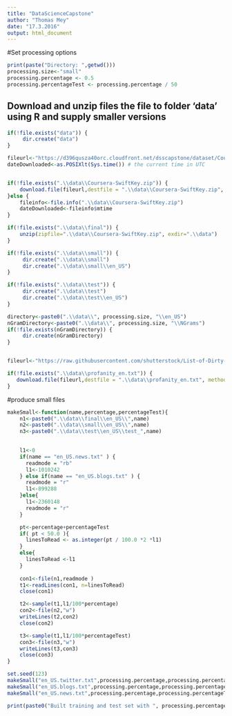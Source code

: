 ```yaml
---
title: "DataScienceCapstone"
author: "Thomas Mey"
date: "17.3.2016"
output: html_document
---
```




#Set processing options
```r
print(paste("Directory: ",getwd()))
processing.size<-"small"
processing.percentage <- 0.5
processing.percentageTest <- processing.percentage / 50


```

## Download and unzip files the file to folder 'data' using R and supply smaller versions
```r
if(!file.exists("data")) {
     dir.create("data")
}

fileurl<-"https://d396qusza40orc.cloudfront.net/dsscapstone/dataset/Coursera-SwiftKey.zip"
dateDownloaded<-as.POSIXlt(Sys.time()) # the current time in UTC


if(!file.exists(".\\data\\Coursera-SwiftKey.zip")) {
    download.file(fileurl,destfile = ".\\data\\Coursera-SwiftKey.zip", method="auto", mode="wb")
}else {
    fileinfo<-file.info(".\\data\\Coursera-SwiftKey.zip")
    dateDownloaded<-fileinfo$mtime
}

if(!file.exists(".\\data\\final")) {
    unzip(zipfile=".\\data\\Coursera-SwiftKey.zip", exdir=".\\data")
}

if(!file.exists(".\\data\\small")) {
     dir.create(".\\data\\small")
     dir.create(".\\data\\small\\en_US")
}

if(!file.exists(".\\data\\test")) {
     dir.create(".\\data\\test")
     dir.create(".\\data\\test\\en_US")
}

directory<-paste0(".\\data\\", processing.size, "\\en_US")
nGramDirectory<-paste0(".\\data\\", processing.size, "\\NGrams")
if(!file.exists(nGramDirectory)) {
     dir.create(nGramDirectory)
}


fileurl<-"https://raw.githubusercontent.com/shutterstock/List-of-Dirty-Naughty-Obscene-and-Otherwise-Bad-Words/master/en"

if(!file.exists(".\\data\\profanity_en.txt")) {
   download.file(fileurl,destfile = ".\\data\\profanity_en.txt", method="auto", mode="w")
}
```


#produce small files
```r
makeSmall<-function(name,percentage,percentageTest){
    n1<-paste0(".\\data\\final\\en_US\\",name)
    n2<-paste0(".\\data\\small\\en_US\\",name)
    n3<-paste0(".\\data\\test\\en_US\\test_",name)
    

    l1<-0
    if(name == "en_US.news.txt" ) {
      readmode = "rb"
      l1<-1010242
    } else if(name == "en_US.blogs.txt" ) {
      readmode = "r"
      l1<-899288
    }else{
      l1<-2360148
      readmode = "r"
    }

    pt<-percentage+percentageTest
    if( pt < 50.0 ){
      linesToRead <- as.integer(pt / 100.0 *2 *l1)
    }
    else{
      linesToRead <-l1
    }
      
    con1<-file(n1,readmode )
    t1<-readLines(con1, n=linesToRead)
    close(con1)

    t2<-sample(t1,l1/100*percentage)
    con2<-file(n2,"w")
    writeLines(t2,con2)
    close(con2)

    t3<-sample(t1,l1/100*percentageTest)
    con3<-file(n3,"w")
    writeLines(t3,con3)
    close(con3)
}

set.seed(123)
makeSmall("en_US.twitter.txt",processing.percentage,processing.percentageTest)
makeSmall("en_US.blogs.txt",processing.percentage,processing.percentageTest)
makeSmall("en_US.news.txt",processing.percentage,processing.percentageTest)

print(paste0("Built training and test set with ", processing.percentage, "% training and ",processing.percentageTest ,"% test."  ))

```

